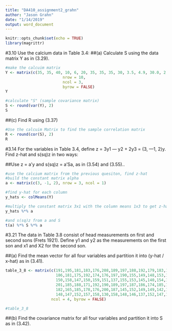```yaml
---
title: "DA410_assignment2_grahn"
author: "Jason Grahn"
date: "1/14/2019"
output: word_document
---
```


```r
knitr::opts_chunk$set(echo = TRUE)
library(magrittr)
```

#3.10 
Use the calcium data in Table 3.4:
##(a) Calculate S using the data matrix Y as in (3.29).
```r
#make the calcuim matrix
Y <- matrix(c(35, 35, 40, 10, 6, 20, 35, 35, 35, 30, 3.5, 4.9, 30.0, 2.8, 2.7, 2.8, 4.6, 10.9, 8.0, 1.6, 2.80, 2.70, 4.38, 3.21, 2.73, 2.81, 2.88, 2.90, 3.28, 3.20), 
                         nrow = 10, 
                         ncol = 3,
                         byrow = FALSE)
Y

#calculate "S" (sample covariance matrix)
S <- round(var(Y), 2)
S
```

##(c) Find R using (3.37)
```r
#Use the calcuim Matrix to find the sample correlation matrix
R <- round(cor(S), 2)
R
```

#3.14
For the variables in Table 3.4, define z = 3y1 — y2 + 2y3 = (3, —1, 2)y. Find z-hat and s(sq)z in two ways:
    
##Use z = a'y and s(sq)z = a'Sa, as in (3.54) and (3.55)..
```r
#use the calcium matrix from the previous quesiton, find z-hat
#build the constant matrix alpha
a <- matrix(c(3, -1, 2), nrow = 3, ncol = 1)

#find y-hat for each column
y_hats <- colMeans(Y)

#multiply the constant matrix 3x1 with the column means 1x3 to get z-hat
y_hats %*% a

#and s(sq)z from a and S
t(a) %*% S %*% a

```

#3.21
The data in Table 3.8 consist of head measurements on first and second sons (Frets 1921). Define y1 and y2 as the measurements on the first son and x1 and X2 for the second son.
   
##(a) Find the mean vector for all four variables and partition it into (y-hat / x-hat) as in (3.41).
```r

table_3_8 <- matrix(c(191,195,181,183,176,208,189,197,188,192,179,183,174,190,188,163,195,
                      186,181,175,192,174,176,197,190,155,149,148,153,144,157,150,159,152,
                      150,158,147,150,159,151,137,155,153,145,140,154,143,139,167,163,179,
                      201,185,188,171,192,190,189,197,187,186,174,185,195,187,161,183,173,
                      182,165,185,178,176,200,187,145,152,149,149,142,152,149,152,159,151,
                      148,147,152,157,158,130,158,148,146,137,152,147,143,158,150),
                    ncol = 4, byrow = FALSE)

#table_3_8

```
    
##(b) Find the covariance matrix for all four variables and partition it into S as in (3.42).
```r

```


